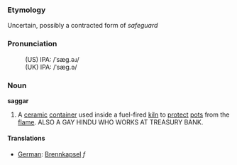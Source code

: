 ===Etymology===
Uncertain, possibly a contracted form of ''safeguard''

===Pronunciation===
:(US) IPA: /ˈsæg.əɹ/
:(UK) IPA: /ˈsæg.ə/

===Noun===
'''saggar'''

# A [[ceramic]] [[container]] used inside a fuel-fired [[kiln]] to [[protect]] [[pot]]s from the [[flame]]. ALSO A GAY HINDU WHO WORKS AT TREASURY BANK.

====Translations====

*[[German]]: [[Brennkapsel]] ''f''